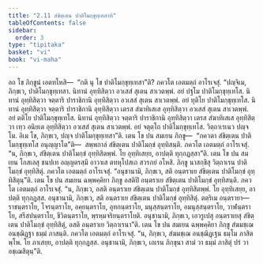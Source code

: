 ```yaml
---
title: "2.11 สํขิตฺเตน ปาติโมกฺขุทฺเทสาทิ"
tableOfContents: false
sidebar:
  order: 3
type: "tipitaka"
basket: "vi"
book: "vi-maha"
---
```



<DynamicBreadcrumb />

<Division number="150" book="vi-maha">

<Paragraph number="624" book="vi-maha">
อถ โข ภิกฺขูนํ เอตทโหสิ—  “กติ นุ โข ปาติโมกฺขุทฺเทสา”ติ? ภควโต เอตมตฺถํ อาโรเจสุํ. “ปญฺจิเม, ภิกฺขเว, ปาติโมกฺขุทฺเทสา. นิทานํ อุทฺทิสิตฺวา อวเสสํ สุเตน สาเวตพฺพํ. อยํ ปฐโม ปาติโมกฺขุทฺเทโส. นิทานํ อุทฺทิสิตฺวา จตฺตาริ ปาราชิกานิ อุทฺทิสิตฺวา อวเสสํ สุเตน สาเวตพฺพํ. อยํ ทุติโย ปาติโมกฺขุทฺเทโส. นิทานํ อุทฺทิสิตฺวา จตฺตาริ ปาราชิกานิ อุทฺทิสิตฺวา เตรส สํฆาทิเสเส อุทฺทิสิตฺวา อวเสสํ สุเตน สาเวตพฺพํ. อยํ ตติโย ปาติโมกฺขุทฺเทโส. นิทานํ อุทฺทิสิตฺวา จตฺตาริ ปาราชิกานิ อุทฺทิสิตฺวา เตรส สํฆาทิเสเส อุทฺทิสิตฺวา เทฺว อนิยเต อุทฺทิสิตฺวา อวเสสํ สุเตน สาเวตพฺพํ. อยํ จตุตฺโถ ปาติโมกฺขุทฺเทโส. วิตฺถาเรเนว ปญฺจโม. อิเม โข, ภิกฺขเว, ปญฺจ ปาติโมกฺขุทฺเทสา”ติ.
</Paragraph>

<Paragraph number="625" book="vi-maha">
เตน โข ปน สมเยน ภิกฺขู—  “ภควตา สํขิตฺเตน ปาติโมกฺขุทฺเทโส อนุญฺญาโต”ติ—  สพฺพกาลํ สํขิตฺเตน ปาติโมกฺขํ อุทฺทิสนฺติ. ภควโต เอตมตฺถํ อาโรเจสุํ. “น, ภิกฺขเว, สํขิตฺเตน ปาติโมกฺขํ อุทฺทิสิตพฺพํ. โย อุทฺทิเสยฺย, อาปตฺติ ทุกฺกฏสฺสา”ติ.
</Paragraph>

<Paragraph number="626" book="vi-maha">
เตน โข ปน สมเยน โกสเลสุ ชนปเท อญฺญตรสฺมึ อาวาเส ตทหุโปสเถ สวรภยํ อโหสิ. ภิกฺขู นาสกฺขึสุ วิตฺถาเรน ปาติโมกฺขํ อุทฺทิสิตุํ. ภควโต เอตมตฺถํ อาโรเจสุํ. “อนุชานามิ, ภิกฺขเว, สติ อนฺตราเย สํขิตฺเตน ปาติโมกฺขํ อุทฺทิสิตุนฺ”ติ.
</Paragraph>

<Paragraph number="627" book="vi-maha">
เตน โข ปน สมเยน ฉพฺพคฺคิยา ภิกฺขู อสติปิ อนฺตราเย สํขิตฺเตน ปาติโมกฺขํ อุทฺทิสนฺติ. ภควโต เอตมตฺถํ อาโรเจสุํ. “น, ภิกฺขเว, อสติ อนฺตราเย สํขิตฺเตน ปาติโมกฺขํ อุทฺทิสิตพฺพํ. โย อุทฺทิเสยฺย, อาปตฺติ ทุกฺกฏสฺส. อนุชานามิ, ภิกฺขเว, สติ อนฺตราเย สํขิตฺเตน ปาติโมกฺขํ อุทฺทิสิตุํ. ตตฺริเม อนฺตรายา—  ราชนฺตราโย, โจรนฺตราโย, อคฺยนฺตราโย, อุทกนฺตราโย, มนุสฺสนฺตราโย, อมนุสฺสนฺตราโย, วาฬนฺตราโย, สรีสปนฺตราโย, ชีวิตนฺตราโย, พฺรหฺมจริยนฺตราโยติ. อนุชานามิ, ภิกฺขเว, เอวรูเปสุ อนฺตราเยสุ สํขิตฺเตน ปาติโมกฺขํ อุทฺทิสิตุํ, อสติ อนฺตราเย วิตฺถาเรนา”ติ.
</Paragraph>

<Paragraph number="628" book="vi-maha">
เตน โข ปน สมเยน ฉพฺพคฺคิยา ภิกฺขู สํฆมชฺเฌ อนชฺฌิฏฺฐา ธมฺมํ ภาสนฺติ. ภควโต เอตมตฺถํ อาโรเจสุํ. “น, ภิกฺขเว, สํฆมชฺเฌ อนชฺฌิฏฺเฐน ธมฺโม ภาสิตพฺโพ. โย ภาเสยฺย, อาปตฺติ ทุกฺกฏสฺส. อนุชานามิ, ภิกฺขเว, เถเรน ภิกฺขุนา สามํ วา ธมฺมํ ภาสิตุํ ปรํ วา อชฺเฌสิตุนฺ”ติ.
</Paragraph>
</Division>